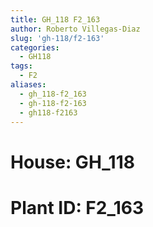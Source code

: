 ```yaml
---
title: GH_118 F2_163
author: Roberto Villegas-Diaz
slug: 'gh-118/f2-163'
categories:
  - GH118
tags:
  - F2
aliases:
  - gh_118-f2_163
  - gh-118-f2-163
  - gh118-f2163
---
```


# **House**: GH_118
# **Plant ID**: F2_163
